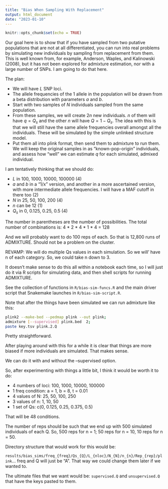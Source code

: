 ```yaml
---
title: "Bias When Sampling With Replacement"
output: html_document
date: "2023-01-10"
---
```


```r
knitr::opts_chunk$set(echo = TRUE)
```

Our goal here is to show that if you have sampled from two putative
populations that are not at all differentiated, you can run into real
problems by simulating new individuals by sampling from replacement from
them.  This is well known from, for example, Anderson, Waples, and
Kalinowski (2008), but it has not been explored for admixture estimation, nor
with a large number of SNPs.  I am going to do that here. 

The plan:

- We will have $L$ SNP loci.
- The allele frequencies of the 1 allele in the population will
  be drawn from a beta
  distribution with parameters $a$ and $b$.
- Start with two samples of $N$ individuals sampled from the same population.
- From these samples, we will create $2n$ new individuals. $n$ of them will
  have $q = Q_s$ and the other $n$ will have $Q = 1 - Q_s$.  The idea with
  this is that we will still have the same allele frequencies overall amongst
  all the individuals.  These will be simulated by the simple
  unlinked structure model.
- Put them all into plink format, then send them to admixture to
  run them.  We will keep the original samples in as "known-pop-origin"
  individuals, and assess how "well" we can estimate $q$ for each
  simulated, admixed individual.


I am tentatively thinking that we should do:

- $L$ in 100, 1000, 10000, 100000 (4)
- $a$ and $b$ in a "1/x" version, and another in a more ascertained version,
  with more intermediate allele frequencies. I will have a MAF cutoff in 
  there too (2)
- $N$ in 25, 50, 100, 200 (4)
- $n$ can be 12 (1)
- $Q_s$ in 0, 0.125, 0.25, 0.5 (4)

The number in parentheses are the number of possibilities.
The total number of combinations is: 4 * 2 * 4 * 1 * 4 = 128

And we will probably want to do 100 reps of each.  So that is
12,800 runs of ADMIXTURE.  Should not be a problem on the cluster.

REVAMP: We will do multiple Qs values in each simulation.  So we will'
have n of each category.  So, we could take n down to 3.  


It doesn't make sense to do this all within a notebook each
time, so I will just do it via R scripts for simulating data,
and then shell scripts for running ADMIXTURE.

See the collection of functions in `R/bias-sim-funcs.R` and the
main driver script that Snakemake launches in `R/bias-sim-script.R`.


Note that after the things have been simulated we can run admixture like this:
```sh
plink2 --make-bed --pedmap plink --out plink; 
admixture [--supervised] plink.bed  2; 
paste key.tsv plink.2.Q
```

Pretty straightforward.  

After playing around with this for a while it is clear that things are more
biased if more individuals are simulated.  That makes sense.  

We can do it with and without the --supervised option.  

So, after experimenting with things a little bit, I think it would be worth it to
do:

- 4 numbers of loci: 100, 1000, 10000, 100000
- 1 freq condition: a = 1, b = 8, t = 0.01
- 4 values of N: 25, 50, 100, 250
- 3 values of n: 1, 10, 50
- 1 set of Qs: c(0, 0.125, 0.25, 0.375, 0.5)

That will be 48 conditions.  

The number of reps should be such that we end up with
500 simulated individuals of each Q.  So, 500 reps for
n = 1; 50 reps for n = 10, 10 reps for n = 50.

Directory structure that would work for this would be:

`results/bias_sims/freq_{freq}/Qs_{Q}/L_{nloc}/N_{N}/n_{n}/Rep_{rep}/plink`...
freq and Q will just be "A".  That way we could change them
later if we wanted to.

The ultimate files that we want would be: `supervised.Q` and `unsupervised.Q`
that have the keys pasted to them.  